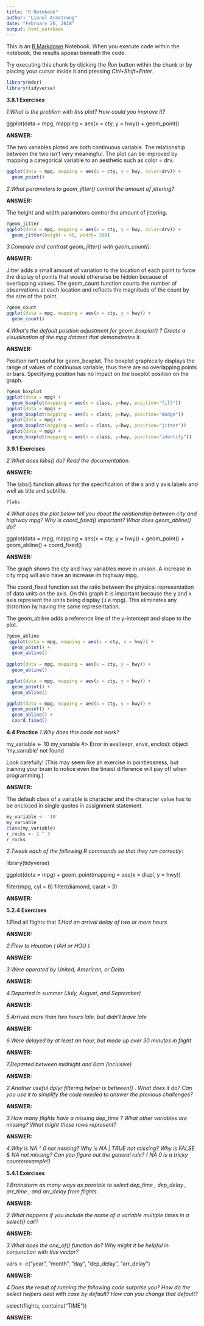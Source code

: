 ```yaml
---
title: "R Notebook"
author: "Lionel Armstrong"
date: "February 26, 2018"
output: html_notebook
---
```


This is an [R Markdown](http://rmarkdown.rstudio.com) Notebook. When you execute code within the notebook, the results appear beneath the code. 

Try executing this chunk by clicking the *Run* button within the chunk or by placing your cursor inside it and pressing *Ctrl+Shift+Enter*. 

```r
library(mdsr)
library(tidyverse)
```

**3.8.1 Exercises**

*1.What is the problem with this plot? How could you improve it?*

ggplot(data = mpg, mapping = aes(x = cty, y = hwy)) + 
  geom_point()


**ANSWER:**

The two variables ploted are both continuous variable.  The relationship between the two isn't very meaningful. The plot can be improved by mapping a categorical variable to an aesthetic such as color = drv.

```r
ggplot(data = mpg, mapping = aes(x = cty, y = hwy, color=drv)) + 
  geom_point()
```

*2.What parameters to  geom_jitter()  control the amount of jittering?*

**ANSWER:**

The height and width parameters control the amount of jittering.

```r
?geom_jitter
ggplot(data = mpg, mapping = aes(x = cty, y = hwy, color=drv)) + 
  geom_jitter(height = 40, width= 200)
```

*3.Compare and contrast  geom_jitter()  with  geom_count().*

**ANSWER:**

Jitter adds a small amount of variation to the location of each point to force the display of points that would otherwise be hidden because of overlapping values. The geom_count function counts the number of observations at each location and reflects the magnitude of the count by the size of the point.

```r
?geom_count
ggplot(data = mpg, mapping = aes(x = cty, y = hwy)) + 
  geom_count()
```

*4.What’s the default position adjustment for  geom_boxplot() ? Create a visualisation of the  mpg  dataset that demonstrates it.*

**ANSWER:**

Position isn't useful for geom_boxplot.  The boxplot graphically displays the range of values of continuous variable, thus there are no overlapping points or bars. Specifying position has no impact on the boxplot position on the graph.


```r
?geom_boxplot
ggplot(data = mpg) + 
  geom_boxplot(mapping = aes(x = class, y=hwy, position="fill"))
ggplot(data = mpg) + 
  geom_boxplot(mapping = aes(x = class, y=hwy, position="dodge"))
ggplot(data = mpg) + 
  geom_boxplot(mapping = aes(x = class, y=hwy, position="jitter"))
ggplot(data = mpg) + 
  geom_boxplot(mapping = aes(x = class, y=hwy, position="identity"))
```

**3.9.1 Exercises**


*2.What does  labs()  do? Read the documentation.*

**ANSWER:**

The labs() function allows for the specification of the x and y axis labels and well as title and subtitle.

```r
?labs
```

*4.What does the plot below tell you about the relationship between city and highway mpg? Why is  coord_fixed()  important? What does  geom_abline()  do?*

ggplot(data = mpg, mapping = aes(x = cty, y = hwy)) +
  geom_point() + 
  geom_abline() +
  coord_fixed()


**ANSWER:**

The graph shows the cty and hwy variables move in unison. A increase in city mpg will aslo have an increase im highway mpg.

The coord_fixed function set the ratio between the physical representation of data units on the axis. On this graph it is important because the y and x axis represent the units being display (.i.e mpg). This eliminates any distortion by having the same representation.

The geom_abline adds a reference line of the y-intercept and slope to the plot.

```r
?geom_abline
 ggplot(data = mpg, mapping = aes(x = cty, y = hwy)) +
  geom_point() + 
  geom_abline()
 
ggplot(data = mpg, mapping = aes(x = cty, y = hwy)) +
  geom_abline() 

ggplot(data = mpg, mapping = aes(x = cty, y = hwy)) +
  geom_point() + 
  geom_abline() 

ggplot(data = mpg, mapping = aes(x = cty, y = hwy)) +
  geom_point() + 
  geom_abline() +
  coord_fixed() 
```
**4.4 Practice**
*1.Why does this code not work?*

my_variable <- 10
my_varıable
#> Error in eval(expr, envir, enclos): object 'my_varıable' not found

Look carefully! (This may seem like an exercise in pointlessness, but training your brain to notice even the tiniest difference will pay off when programming.)

**ANSWER:**

The default class of a variable is character and the character value has to be enclosed in single quotes in assignment statement.

```r
my_variable <- '10'
my_variable
class(my_variable)
r_rocks <- 2 ^ 3
r_rocks
```
*2.Tweak each of the following R commands so that they run correctly:*

library(tidyverse)

ggplot(dota = mpg) + 
  geom_point(mapping = aes(x = displ, y = hwy))

fliter(mpg, cyl = 8)
filter(diamond, carat > 3)

**ANSWER:**

**5.2.4 Exercises**

1.Find all flights that
  *1.Had an arrival delay of two or more hours*
  
  **ANSWER:**
  
  *2.Flew to Houston ( IAH  or  HOU )*
  
  **ANSWER:**
  
  *3.Were operated by United, American, or Delta*
  
  **ANSWER:**
  
  *4.Departed in summer (July, August, and September)*
  
  **ANSWER:**
  
  *5.Arrived more than two hours late, but didn’t leave late*
  
  **ANSWER:**
  
  *6.Were delayed by at least an hour, but made up over 30 minutes in flight*
  
  **ANSWER:**
  
  *7.Departed between midnight and 6am (inclusive)*
  
  **ANSWER:**


*2.Another useful dplyr filtering helper is  between() . What does it do? Can you use it to simplify the code needed to answer the previous challenges?*

**ANSWER:**

*3.How many flights have a missing  dep_time ? What other variables are missing? What might these rows represent?*

**ANSWER:**

*4.Why is  NA ^ 0  not missing? Why is  NA | TRUE  not missing? Why is  FALSE & NA  not missing? Can you figure out the general rule? ( NA * *0  is a tricky* *counterexample!)*



**5.4.1 Exercises**

*1.Brainstorm as many ways as possible to select  dep_time ,  dep_delay ,  arr_time , and  arr_delay  from  flights.*

**ANSWER:**

*2.What happens if you include the name of a variable multiple times in a  select()  call?*

**ANSWER:**

*3.What does the  one_of()  function do? Why might it be helpful in conjunction with this vector?*

vars <- c("year", "month", "day", "dep_delay", "arr_delay")

**ANSWER:**

*4.Does the result of running the following code surprise you? How do the select helpers deal with case by default? How can you change that default?*

select(flights, contains("TIME"))

**ANSWER:**



